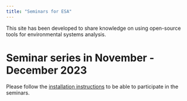 ```yaml
---
title: "Seminars for ESA"
---
```


This site has been developed to share knowledge on using open-source tools for environmental systems analysis.

# Seminar series in November - December 2023

Please follow the [installation instructions](installation_instructions.qmd) to be able to participate in the seminars.
